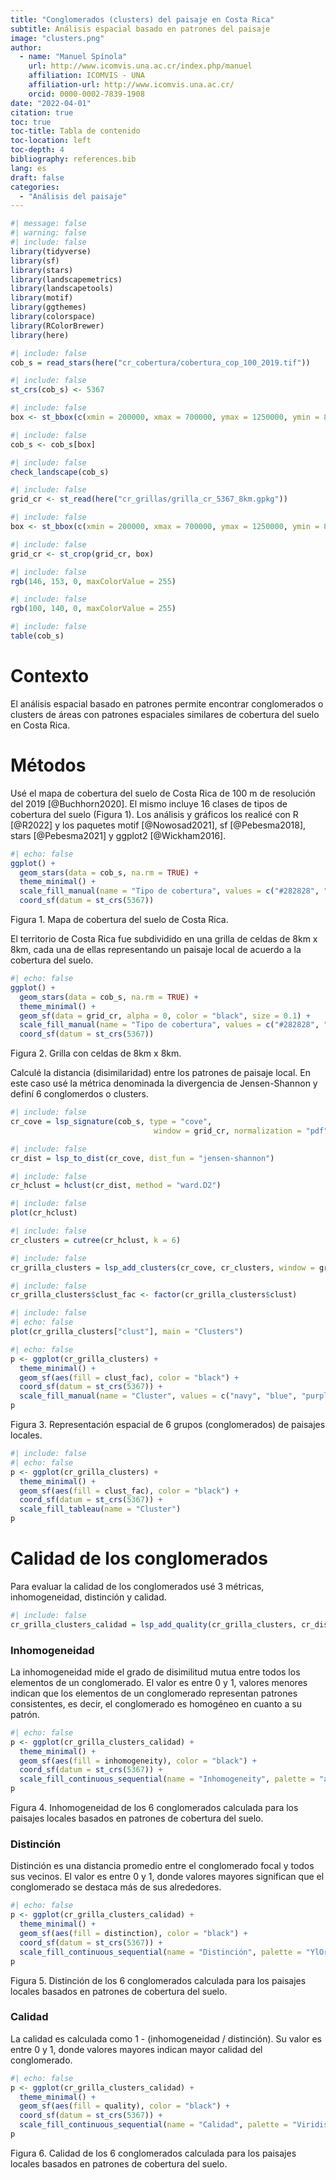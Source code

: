 ```yaml
---
title: "Conglomerados (clusters) del paisaje en Costa Rica"
subtitle: Análisis espacial basado en patrones del paisaje
image: "clusters.png"
author:
  - name: "Manuel Spínola"
    url: http://www.icomvis.una.ac.cr/index.php/manuel
    affiliation: ICOMVIS - UNA
    affiliation-url: http://www.icomvis.una.ac.cr/
    orcid: 0000-0002-7839-1908
date: "2022-04-01"
citation: true
toc: true
toc-title: Tabla de contenido
toc-location: left
toc-depth: 4
bibliography: references.bib
lang: es
draft: false
categories:
  - "Análisis del paisaje"
---
```


```r
#| message: false
#| warning: false
#| include: false
library(tidyverse)
library(sf)
library(stars)
library(landscapemetrics)
library(landscapetools)
library(motif)
library(ggthemes)
library(colorspace)
library(RColorBrewer)
library(here)
```

```r
#| include: false
cob_s = read_stars(here("cr_cobertura/cobertura_cop_100_2019.tif"))
```

```r
#| include: false
st_crs(cob_s) <- 5367
```

```r
#| include: false
box <- st_bbox(c(xmin = 200000, xmax = 700000, ymax = 1250000, ymin = 850000), crs = st_crs(cob_s))
```

```r
#| include: false
cob_s <- cob_s[box]
```

```r
#| include: false
check_landscape(cob_s)
```

```r
#| include: false
grid_cr <- st_read(here("cr_grillas/grilla_cr_5367_8km.gpkg"))
```

```r
#| include: false
box <- st_bbox(c(xmin = 200000, xmax = 700000, ymax = 1250000, ymin = 850000), crs = st_crs(grid_cr))
```

```r
#| include: false
grid_cr <- st_crop(grid_cr, box)
```

```r
#| include: false
rgb(146, 153, 0, maxColorValue = 255)
```

```r
#| include: false
rgb(100, 140, 0, maxColorValue = 255)
```

```r
#| include: false
table(cob_s)
```

# Contexto

El análisis espacial basado en patrones permite encontrar conglomerados o clusters de áreas con patrones espaciales similares de cobertura del suelo en Costa Rica.

# Métodos

Usé el mapa de cobertura del suelo de Costa Rica de 100 m de resolución del 2019 [@Buchhorn2020]. El mismo incluye 16 clases de tipos de cobertura del suelo (Figura 1). Los análisis y gráficos los realicé con R [@R2022] y los paquetes motif [@Nowosad2021], sf [@Pebesma2018], stars [@Pebesma2021] y ggplot2 [@Wickham2016].

```r
#| echo: false
ggplot() +
  geom_stars(data = cob_s, na.rm = TRUE) +
  theme_minimal() +
  scale_fill_manual(name = "Tipo de cobertura", values = c("#282828", "#FFBB22", "#FFFF4C", "#F096FF", "#FA0000", "#0032C8", "#0096A0", "#009900",  "#00CC00", "#4E751F", "#007800", "#8DB400", "#A0DC00", "#929900", "#648C00", "#000080"), na.value = "transparent", na.translate = FALSE, labels = c("Sin dato", "Matorrales", "Vegetación herbácea", "Cultivo", "Urbano", "Cuerpos de agua", "Humedal herbáceo", "Bosque cerrado, siempre verde", "Bosque cerrado, deciduo", "Bosque cerrado, mixto", "Bosque cerrado, desconocido", "Bosque abierto, siempre verde", "Bosque abierto, deciduo", "Bosque abierto, mixto", "Bosque abierto, desconocido", "Mar abierto")) +
  coord_sf(datum = st_crs(5367))
```

Figura 1. Mapa de cobertura del suelo de Costa Rica.

El territorio de Costa Rica fue subdividido en una grilla de celdas de 8km x 8km, cada una de ellas representando un paisaje local de acuerdo a la cobertura del suelo.

```r
#| echo: false
ggplot() +
  geom_stars(data = cob_s, na.rm = TRUE) +
  theme_minimal() +
  geom_sf(data = grid_cr, alpha = 0, color = "black", size = 0.1) +
  scale_fill_manual(name = "Tipo de cobertura", values = c("#282828", "#FFBB22", "#FFFF4C", "#F096FF", "#FA0000", "#0032C8", "#0096A0", "#009900",  "#00CC00", "#4E751F", "#007800", "#8DB400", "#A0DC00", "#929900", "#648C00", "#000080"), na.value = "transparent", na.translate = FALSE, labels = c("Sin dato", "Matorrales", "Vegetación herbácea", "Cultivo", "Urbano", "Cuerpos de agua", "Humedal herbáceo", "Bosque cerrado, siempre verde", "Bosque cerrado, deciduo", "Bosque cerrado, mixto", "Bosque cerrado, desconocido", "Bosque abierto, siempre verde", "Bosque abierto, deciduo", "Bosque abierto, mixto", "Bosque abierto, desconocido", "Mar abierto")) +
  coord_sf(datum = st_crs(5367))
```

Figura 2. Grilla con celdas de 8km x 8km.

Calculé la distancia (disimilaridad) entre los patrones de paisaje local. En este caso usé la métrica denominada la divergencia de Jensen-Shannon y definí 6 conglomerdos o clusters.

```r
#| include: false
cr_cove = lsp_signature(cob_s, type = "cove",
                                window = grid_cr, normalization = "pdf")
```

```r
#| include: false
cr_dist = lsp_to_dist(cr_cove, dist_fun = "jensen-shannon")
```

```r
#| include: false
cr_hclust = hclust(cr_dist, method = "ward.D2")
```

```r
#| include: false
plot(cr_hclust)
```

```r
#| include: false
cr_clusters = cutree(cr_hclust, k = 6)
```

```r
#| include: false
cr_grilla_clusters = lsp_add_clusters(cr_cove, cr_clusters, window = grid_cr)
```

```r
#| include: false
cr_grilla_clusters$clust_fac <- factor(cr_grilla_clusters$clust)
```

```r
#| include: false
#| echo: false
plot(cr_grilla_clusters["clust"], main = "Clusters")
```

```r
#| echo: false
p <- ggplot(cr_grilla_clusters) +
  theme_minimal() +
  geom_sf(aes(fill = clust_fac), color = "black") +
  coord_sf(datum = st_crs(5367)) +
  scale_fill_manual(name = "Cluster", values = c("navy", "blue", "purple", "hotpink", "orange", "yellow"))
p
```

Figura 3. Representación espacial de 6 grupos (conglomerados) de paisajes locales.

```r
#| include: false
#| echo: false
p <- ggplot(cr_grilla_clusters) +
  theme_minimal() +
  geom_sf(aes(fill = clust_fac), color = "black") +
  coord_sf(datum = st_crs(5367)) +
  scale_fill_tableau(name = "Cluster")
p
```

# Calidad de los conglomerados

Para evaluar la calidad de los conglomerados usé 3 métricas, inhomogeneidad, distinción y calidad.

```r
#| include: false
cr_grilla_clusters_calidad = lsp_add_quality(cr_grilla_clusters, cr_dist)
```

### **Inhomogeneidad**

La inhomogeneidad mide el grado de disimilitud mutua entre todos los elementos de un conglomerado. El valor es entre 0 y 1, valores menores indican que los elementos de un conglomerado representan patrones consistentes, es decir, el conglomerado es homogéneo en cuanto a su patrón.

```r
#| echo: false
p <- ggplot(cr_grilla_clusters_calidad) +
  theme_minimal() +
  geom_sf(aes(fill = inhomogeneity), color = "black") +
  coord_sf(datum = st_crs(5367)) +
  scale_fill_continuous_sequential(name = "Inhomogeneity", palette = "ag_GrnYl", n_interp = 6)
p
```

Figura 4. Inhomogeneidad de los 6 conglomerados calculada para los paisajes locales basados en patrones de cobertura del suelo.

### **Distinción**

Distinción es una distancia promedio entre el conglomerado focal y todos sus vecinos. El valor es entre 0 y 1, donde valores mayores significan que el conglomerado se destaca más de sus alrededores.

```r
#| echo: false
p <- ggplot(cr_grilla_clusters_calidad) +
  theme_minimal() +
  geom_sf(aes(fill = distinction), color = "black") +
  coord_sf(datum = st_crs(5367)) +
  scale_fill_continuous_sequential(name = "Distinción", palette = "YlOrRd", n_interp = 6)
p
```

Figura 5. Distinción de los 6 conglomerados calculada para los paisajes locales basados en patrones de cobertura del suelo.

### **Calidad**

La calidad es calculada como 1 - (inhomogeneidad / distinción). Su valor es entre 0 y 1, donde valores mayores indican mayor calidad del conglomerado.

```r
#| echo: false
p <- ggplot(cr_grilla_clusters_calidad) +
  theme_minimal() +
  geom_sf(aes(fill = quality), color = "black") +
  coord_sf(datum = st_crs(5367)) +
  scale_fill_continuous_sequential(name = "Calidad", palette = "Viridis", n_interp = 6)
p
```

Figura 6. Calidad de los 6 conglomerados calculada para los paisajes locales basados en patrones de cobertura del suelo.

::: {#refs}
:::

